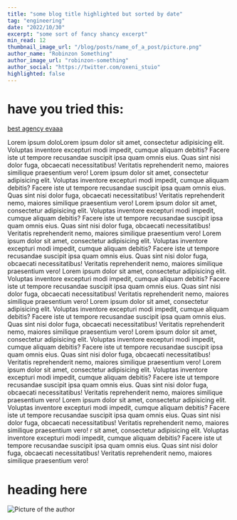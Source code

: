 ```yaml
---
title: "some blog title highlighted but sorted by date"
tag: "engineering"
date: "2022/10/30"
excerpt: "some sort of fancy shancy excerpt"
min_read: 12
thumbnail_image_url: "/blog/posts/name_of_a_post/picture.png"
author_name: "Robinzon Something"
author_image_url: "robinzon-something"
author_social: "https://twitter.com/oxeni_stuio"
highlighted: false
---
```


# have you tried this:

[best agency evaaa](https://oxeni.dev)

Lorem ipsum doloLorem ipsum dolor sit amet, consectetur adipisicing elit. Voluptas inventore excepturi modi impedit, cumque aliquam debitis? Facere iste ut tempore recusandae suscipit ipsa quam omnis eius. Quas sint nisi dolor fuga, obcaecati necessitatibus! Veritatis reprehenderit nemo, maiores similique praesentium vero!
Lorem ipsum dolor sit amet, consectetur adipisicing elit. Voluptas inventore excepturi modi impedit, cumque aliquam debitis? Facere iste ut tempore recusandae suscipit ipsa quam omnis eius. Quas sint nisi dolor fuga, obcaecati necessitatibus! Veritatis reprehenderit nemo, maiores similique praesentium vero!
Lorem ipsum dolor sit amet, consectetur adipisicing elit. Voluptas inventore excepturi modi impedit, cumque aliquam debitis? Facere iste ut tempore recusandae suscipit ipsa quam omnis eius. Quas sint nisi dolor fuga, obcaecati necessitatibus! Veritatis reprehenderit nemo, maiores similique praesentium vero!
Lorem ipsum dolor sit amet, consectetur adipisicing elit. Voluptas inventore excepturi modi impedit, cumque aliquam debitis? Facere iste ut tempore recusandae suscipit ipsa quam omnis eius. Quas sint nisi dolor fuga, obcaecati necessitatibus! Veritatis reprehenderit nemo, maiores similique praesentium vero!
Lorem ipsum dolor sit amet, consectetur adipisicing elit. Voluptas inventore excepturi modi impedit, cumque aliquam debitis? Facere iste ut tempore recusandae suscipit ipsa quam omnis eius. Quas sint nisi dolor fuga, obcaecati necessitatibus! Veritatis reprehenderit nemo, maiores similique praesentium vero!
Lorem ipsum dolor sit amet, consectetur adipisicing elit. Voluptas inventore excepturi modi impedit, cumque aliquam debitis? Facere iste ut tempore recusandae suscipit ipsa quam omnis eius. Quas sint nisi dolor fuga, obcaecati necessitatibus! Veritatis reprehenderit nemo, maiores similique praesentium vero!
Lorem ipsum dolor sit amet, consectetur adipisicing elit. Voluptas inventore excepturi modi impedit, cumque aliquam debitis? Facere iste ut tempore recusandae suscipit ipsa quam omnis eius. Quas sint nisi dolor fuga, obcaecati necessitatibus! Veritatis reprehenderit nemo, maiores similique praesentium vero!
Lorem ipsum dolor sit amet, consectetur adipisicing elit. Voluptas inventore excepturi modi impedit, cumque aliquam debitis? Facere iste ut tempore recusandae suscipit ipsa quam omnis eius. Quas sint nisi dolor fuga, obcaecati necessitatibus! Veritatis reprehenderit nemo, maiores similique praesentium vero!
Lorem ipsum dolor sit amet, consectetur adipisicing elit. Voluptas inventore excepturi modi impedit, cumque aliquam debitis? Facere iste ut tempore recusandae suscipit ipsa quam omnis eius. Quas sint nisi dolor fuga, obcaecati necessitatibus! Veritatis reprehenderit nemo, maiores similique praesentium vero!
r sit amet, consectetur adipisicing elit. Voluptas inventore excepturi modi impedit, cumque aliquam debitis? Facere iste ut tempore recusandae suscipit ipsa quam omnis eius. Quas sint nisi dolor fuga, obcaecati necessitatibus! Veritatis reprehenderit nemo, maiores similique praesentium vero!

# heading here

<Image
  src="/pictures/thumbnails/icp.png"
  alt="Picture of the author"
  width={1000}
  height={500}
/>
